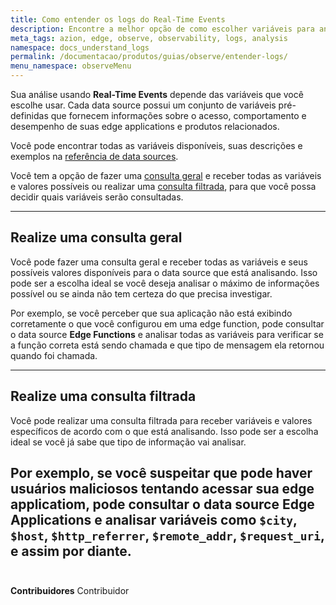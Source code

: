 ```yaml
---
title: Como entender os logs do Real-Time Events
description: Encontre a melhor opção de como escolher variáveis para analisar seus logs.
meta_tags: azion, edge, observe, observability, logs, analysis
namespace: docs_understand_logs
permalink: /documentacao/produtos/guias/observe/entender-logs/
menu_namespace: observeMenu
---
```



Sua análise usando **Real-Time Events** depende das variáveis que você escolhe usar. Cada data source possui um conjunto de variáveis pré-definidas que fornecem informações sobre o acesso, comportamento e desempenho de suas edge applications e produtos relacionados.

Você pode encontrar todas as variáveis disponíveis, suas descrições e exemplos na [referência de data sources](/pt-br/documentacao/produtos/observe/data-stream/#data-sources).

Você tem a opção de fazer uma [consulta geral](realize-uma-consulta-geral) e receber todas as variáveis e valores possíveis ou realizar uma [consulta filtrada](realize-uma-consulta-filtrada), para que você possa decidir quais variáveis serão consultadas.

<LinkButton outlined link="/pt-br/documentacao/produtos/guias/observe/adicionar-filtros-events/" label="consulte o guia para adicionar de filtros" variant="secondary" target="_blank" />

---

## Realize uma consulta geral

Você pode fazer uma consulta geral e receber todas as variáveis e seus possíveis valores disponíveis para o data source que está analisando. Isso pode ser a escolha ideal se você deseja analisar o máximo de informações possível ou se ainda não tem certeza do que precisa investigar.

Por exemplo, se você perceber que sua aplicação não está exibindo corretamente o que você configurou em uma edge function, pode consultar o data source **Edge Functions** e analisar todas as variáveis para verificar se a função correta está sendo chamada e que tipo de mensagem ela retornou quando foi chamada.

---

## Realize uma consulta filtrada

Você pode realizar uma consulta filtrada para receber variáveis e valores específicos de acordo com o que está analisando. Isso pode ser a escolha ideal se você já sabe que tipo de informação vai analisar.

Por exemplo, se você suspeitar que pode haver usuários maliciosos tentando acessar sua edge applicatiom, pode consultar o data source **Edge Applications** e analisar variáveis como `$city`, `$host`, `$http_referrer`, `$remote_addr`, `$request_uri`, e assim por diante.
<br /><br />
---


**Contribuidores** <ContributorList>Contribuidor</ContributorList>
